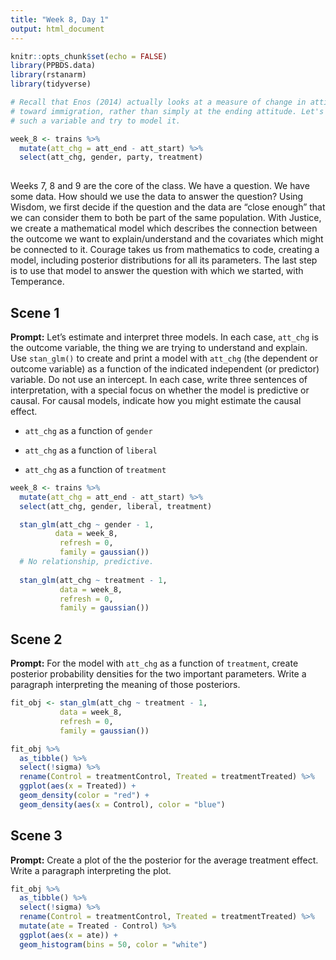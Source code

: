 ```yaml
---
title: "Week 8, Day 1"
output: html_document
---
```


```r
knitr::opts_chunk$set(echo = FALSE)
library(PPBDS.data)
library(rstanarm)
library(tidyverse)

# Recall that Enos (2014) actually looks at a measure of change in attitude
# toward immigration, rather than simply at the ending attitude. Let's create
# such a variable and try to model it.

week_8 <- trains %>% 
  mutate(att_chg = att_end - att_start) %>% 
  select(att_chg, gender, party, treatment)
  
```

Weeks 7, 8 and 9 are the core of the class. We have a question. We have some data. How should we use the data to answer the question? Using Wisdom, we first decide if the question and the data are "close enough" that we can consider them to both be part of the same population. With Justice, we create a mathematical model which describes the connection between the outcome we want to explain/understand and the covariates which might be connected to it. Courage takes us from mathematics to code, creating a model, including posterior distributions for all its parameters. The last step is to use that model to answer the question with which we started, with Temperance.




## Scene 1

**Prompt:** Let's estimate and interpret three models. In each case, `att_chg` is the outcome variable, the thing we are trying to understand and explain. Use `stan_glm()` to create and print a model with `att_chg` (the dependent or outcome variable) as a function of the indicated independent (or predictor) variable. Do not use an intercept. In each case, write three sentences of interpretation, with a special focus on whether the model is predictive or causal. For causal models, indicate how you might estimate the causal effect.

* `att_chg` as a function of `gender`


* `att_chg` as a function of `liberal`


* `att_chg` as a function of `treatment`

```r
week_8 <- trains %>% 
  mutate(att_chg = att_end - att_start) %>% 
  select(att_chg, gender, liberal, treatment)

  stan_glm(att_chg ~ gender - 1,
          data = week_8,
           refresh = 0,
           family = gaussian())
  # No relationship, predictive.
  
  stan_glm(att_chg ~ treatment - 1,
           data = week_8,
           refresh = 0,
           family = gaussian())
```




## Scene 2

**Prompt:** For the model with `att_chg` as a function of `treatment`, create posterior probability densities for the two important parameters. Write a paragraph interpreting the meaning of those posteriors. 

```r
fit_obj <- stan_glm(att_chg ~ treatment - 1,
           data = week_8,
           refresh = 0,
           family = gaussian())

fit_obj %>%
  as_tibble() %>%
  select(!sigma) %>%
  rename(Control = treatmentControl, Treated = treatmentTreated) %>%
  ggplot(aes(x = Treated)) +
  geom_density(color = "red") +
  geom_density(aes(x = Control), color = "blue")
```



## Scene 3

**Prompt:** Create a plot of the the posterior for the average treatment effect. Write a paragraph interpreting the plot.

```r
fit_obj %>%
  as_tibble() %>%
  select(!sigma) %>%
  rename(Control = treatmentControl, Treated = treatmentTreated) %>%
  mutate(ate = Treated - Control) %>%
  ggplot(aes(x = ate)) +
  geom_histogram(bins = 50, color = "white")

```


